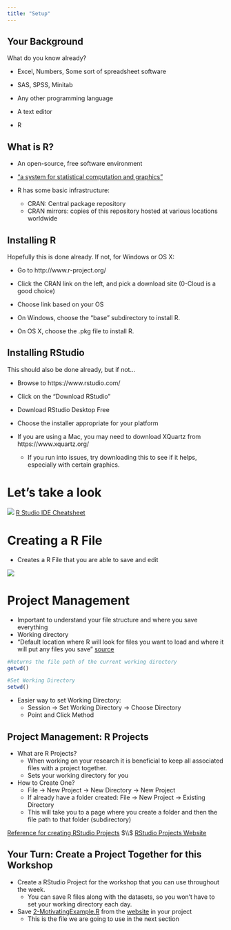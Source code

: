 ```yaml
---
title: "Setup"
---
```


## Your Background

What do you know already?

-   Excel, Numbers, Some sort of spreadsheet software

-   SAS, SPSS, Minitab

-   Any other programming language

-   A text editor

-   R

## What is R?

-   An open-source, free software environment

-   ["a system for statistical computation and graphics"](https://www.r-project.org/)

- R has some basic infrastructure:
    - CRAN: Central package repository
    - CRAN mirrors: copies of this repository hosted at various locations worldwide


## Installing R

Hopefully this is done already. If not, for Windows or OS X:

-   Go to http://www.r-project.org/

-   Click the CRAN link on the left, and pick a download site (0-Cloud is a good choice)

-   Choose link based on your OS

-   On Windows, choose the "base" subdirectory to install R.

-   On OS X, choose the .pkg file to install R.

## Installing RStudio

This should also be done already, but if not...

-   Browse to https://www.rstudio.com/

-   Click on the "Download RStudio"

-   Download RStudio Desktop Free

-   Choose the installer appropriate for your platform

-   If you are using a Mac, you may need to download XQuartz from https://www.xquartz.org/

    -   If you run into issues, try downloading this to see if it helps, especially with certain graphics.

# Let's take a look

![](images/rstudioExp.png) [R Studio IDE Cheatsheet](cheatsheets/rstudio-ide.pdf)

# Creating a R File

-   Creates a R File that you are able to save and edit

![](images/new_file.png)

# Project Management

-   Important to understand your file structure and where you save everything
-   Working directory
-   "Default location where R will look for files you want to load and where it will put any files you save" [source](https://intro2r.com/work-d.html)

```r

#Returns the file path of the current working directory
getwd()

#Set Working Directory
setwd()

```

-   Easier way to set Working Directory:
    -   Session -\> Set Working Directory -\> Choose Directory
    -   Point and Click Method

## Project Management: R Projects

::: {.smaller}
-   What are R Projects? 
    -   When working on your research it is beneficial to keep all associated files with a project together.
    -   Sets your working directory for you
-   How to Create One?
    -   File -\> New Project -\> New Directory -\> New Project
    -   If already have a folder created: File -\> New Project -\> Existing Directory
    -   This will take you to a page where you create a folder and then the file path to that folder (subdirectory)

:::

[Reference for creating RStudio Projects](https://r4ds.had.co.nz/workflow-projects.html#rstudio-projects) $\\$ [RStudio Projects Website](https://support.rstudio.com/hc/en-us/articles/200526207-Using-RStudio-Projects)

## Your Turn: Create a Project Together for this Workshop {.inverse}

-   Create a RStudio Project for the workshop that you can use throughout the week.
    -   You can save R files along with the datasets, so you won't have to set your working directory each day.
-   Save [2-MotivatingExample.R](/01-r-intro/code/2-MotivatingExample.R) from the [website](https://unl-statistics.github.io/R-workshops/01-r-intro/index.html) in your project
    -   This is the file we are going to use in the next section
